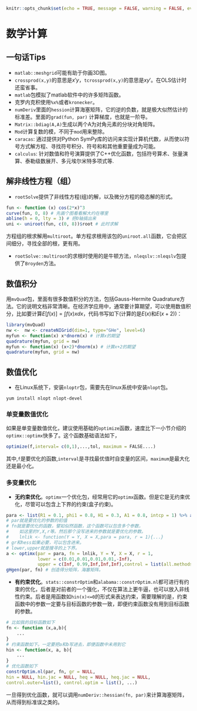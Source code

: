 ```{r setup, include=FALSE}
knitr::opts_chunk$set(echo = TRUE, message = FALSE, warning = FALSE, eval = FALSE)
```
# 数学计算 {#math}
## 一句话Tips
- `matlab::meshgrid`可能有助于你画3D图。
- `crossprod(x,y)`的意思是$x'y$，`tcrossprod(x,y)`的意思是$xy'$。在OLS估计时还蛮省事。
- `matlab`包模拟了matlab软件中的许多矩阵函数。
- 克罗内克积使用`%x%`或者`kronecker`。
- `numDeriv`里面的`hession`计算海塞矩阵，它的逆的负数，就是极大似然估计的标准差。里面的`grad(fun, par)` 计算梯度，也就是一阶导。
- `Matrix::bdiag(A,A)`生成以两个A为对角元素的分块对角矩阵。
- `Mod`计算复数的模，不同于`mod`用来整除。
-  `caracas`: 通过提供对Python SymPy库的访问来实现计算机代数，从而使以符号方式解方程、寻找符号积分、符号和和其他重要量成为可能。
-  `calculus`: 针对数值和符号演算提供了C++优化函数，包括符号算术、张量演算、泰勒级数展开、多元埃尔米特多项式等.

## 解非线性方程（组）

-  `rootSolve`提供了非线性方程(组)的解，以及微分方程的稳态解的形式。
```{r}
fun <- function (x) cos(2*x)^3
curve(fun, 0, 8) # 先画个图看看解大约在哪里
abline(h = 0, lty = 3) # 把0轴搞出来
uni <- uniroot(fun, c(0, 8))$root # 此时求解
```
方程组的根求解用`multiroot`。单方程求根用该包的`uniroot.all`函数，它会把区间细分，寻找全部的根，更有用。

- `rootSolve::multiroot`的求根时使用的是牛顿方法，`nleqslv::nleqslv`包提供了`Broyden`方法。

## 数值积分

用`mvQuad`包，里面有很多数值积分的方法，包括Gauss-Hermite Quadrature方法。它的说明文档非常清晰。在经济学应用中，通常要计算期望，可以使用数值积分，比如要计算$E[f(x)]=\int f(x)xdx$，代码书写如下(计算的是$E(x)$和$E(x+2)$)：
```{r,eval=TRUE}
library(mvQuad)
nw <-  nw <- createNIGrid(dim=1, type="GHe", level=6)
myfun <- function(x) x*dnorm(x) # 计算x的期望
quadrature(myfun, grid = nw)
myfun <- function(x) (x+2)*dnorm(x) # 计算x+2的期望
quadrature(myfun, grid = nw)
```


## 数值优化

- 在Linux系统下，安装`nloptr`包，需要先在linux系统中安装`nlopt`包。
```
yum install nlopt nlopt-devel
```



### 单变量数值优化

如果是单变量数值优化，建议使用基础的`optimize`函数，速度比下一小节介绍的`optimx::optimx`快多了。这个函数基础语法如下，

```{r}
optimize(f,interval= c(0,1),...,tol, maximum = FALSE....) 
```
其中,`f`是要优化的函数,`interval`是寻找最优值时自变量的区间，`maximum`是最大化还是最小化。

### 多变量优化

- **无约束优化**。`optimx`一个优化包，经常用它的`optimx`函数。但是它是无约束优化，尽管可以包含上下界的约束(盒子约束)。
```{r}
para <- list(R1 = 0.1, phi1 = 0.8, H1 = 0.3, A1 = 0.8, intcp = 1) %>% as.numeric()
# par就是要优化的参数的初值
# fn就是要优化的函数，譬如似然函数，这个函数可以包含多个参数，
#    如这里的Y,X,r等。然后那个没写进来的参数就是要优化的参数。
#    lnlik <- function(Y = Y, X = X,para = para, r = 1){...}
# gr和hess如果必要，可以包含进来。
# lower,upper就是搜寻的上下界。
a <- optimx(par = para, fn = lnlik, Y = Y, X = X, r = 1, 
            lower = c(0.01,0.01,0.01,0.01,-Inf), 
            upper = c(Inf, 0.99,Inf,Inf,Inf),control = list(all.methods = T))
gHgen(par, fn) # 创造得分矩阵，海塞矩阵。
```
- **有约束优化**。`stats::constrOptim`和`alabama::constrOptim.nl`都可进行有约束的优化，后者是对前者的一个强化，不仅在算法上更牛逼，也可以放入非线性约束。后者是用函数如`hin(x)<=0`的形式来表达约束，需要理解的是，约束函数中的参数一定要与目标函数的参数一致，即便约束函数没有用到目标函数的参数。
```{r}
# 比如我的目标函数如下
fn <- function (x,a,b){
    ...
}
# 约束函数如下。一定要把a和b写进去，即便函数中未用到它
hin <- function(x, a, b){
    ...
}
# 优化函数如下
constrOptim.nl(par, fn, gr = NULL, 
hin = NULL, hin.jac = NULL, heq = NULL, heq.jac = NULL, 
control.outer=list(), control.optim = list(), ...)
```
一旦得到优化函数，就可以调用`numDeriv::hessian(fn, par)`来计算海塞矩阵，从而得到标准误之类的。
